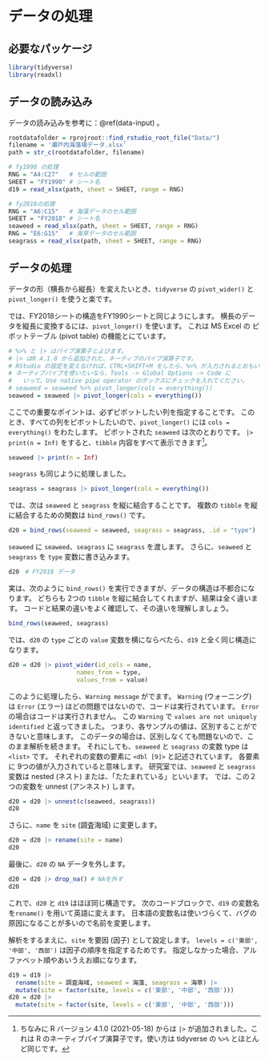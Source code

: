 # データの処理 {#data-wrangling}

## 必要なパッケージ

```r
library(tidyverse)
library(readxl)
```

## データの読み込み

データの読み込みを参考に：\@ref(data-input) 。

```r
rootdatafolder = rprojroot::find_rstudio_root_file("Data/")
filename = '瀬戸内海藻場データ.xlsx'
path = str_c(rootdatafolder, filename)

# fy1990 の処理
RNG = "A4:C27"   # セルの範囲
SHEET = "FY1990" # シート名
d19 = read_xlsx(path, sheet = SHEET, range = RNG)

# fy2018の処理
RNG = "A6:C15"   # 海藻データのセル範囲
SHEET = "FY2018" # シート名
seaweed = read_xlsx(path, sheet = SHEET, range = RNG)
RNG = "E6:G15"   # 海草データのセル範囲
seagrass = read_xlsx(path, sheet = SHEET, range = RNG)
```

## データの処理

データの形（横長から縦長）を変えたいとき、`tidyverse` の `pivot_wider()` と `pivot_longer()` を使うと楽です。

では、FY2018シートの構造をFY1990シートと同じようにします。
横長のデータを縦長に変換するには、`pivot_longer()` を使います。
これは MS Excel の ピボットテーブル (pivot table) の機能とにています。

::: {.rmdnote}

```r
# %>% と |> はパイプ演算子とよびます。
# |> はR 4.1.0 から追加された、ネーティブのパイプ演算子です。
# RStudio の設定を変えなければ、CTRL+SHIFT+M をしたら、%>% が入力されるとおもいます。
# ネーティブパイプを使いたいなら、Tools -> Global Options -> Code に
#   いって、Use native pipe operator のボックスにチェックを入れてください。
# seaweed = seaweed %>% pivot_longer(cols = everything())
seaweed = seaweed |> pivot_longer(cols = everything())
```

:::

ここでの重要なポイントは、必ずピボットしたい列を指定することです。
このとき、すべての列をピボットしたいので、`pivot_longer()` には `cols = everything()` をわたします。
ピボットされた `seaweed` は次のとおりです。
` |> print(n = Inf)` をすると、`tibble` 内容をすべて表示できます^[ちなみに R バージョン 4.1.0 (2021-05-18) からは `|>` が追加されました。これは R のネーティブパイプ演算子です。使い方は tidyverse の `%>%` とほとんど同じです。]。

```r
seaweed |> print(n = Inf)
```

`seagrass` も同じように処理しました。

```r
seagrass = seagrass |> pivot_longer(cols = everything())
```

では、次は `seaweed` と `seagrass` を縦に結合することです。
複数の `tibble` を縦に結合するための関数は `bind_rows()` です。

```r
d20 = bind_rows(seaweed = seaweed, seagrass = seagrass, .id = "type")
```

`seaweed` に `seaweed`、`seagrass` に `seagrass` を渡します。
さらに、`seaweed` と `seagrass` を `type` 変数に書き込みます。

```r
d20　# FY2018 データ
```

実は、次のように `bind_rows()` を実行できますが、データの構造は不都合になります。
どちらも 2つの `tibble` を縦に結合してくれますが、結果は全く違います。
コードと結果の違いをよく確認して、その違いを理解しましょう。

```r
bind_rows(seaweed, seagrass)
```

では、`d20` の `type` ごとの `value` 変数を横にならべたら、`d19` と全く同じ構造になります。

```r
d20 = d20 |> pivot_wider(id_cols = name,
                   names_from = type,
                   values_from = value)
```

このように処理したら、`Warning message` がでます。
`Warning` (ウォーニング) は `Error` (エラー) ほどの問題ではないので、コードは実行されています。
`Error` の場合はコードは実行されません。
この `Warning` で `values are not uniquely identified` と返ってきました。
つまり、各サンプルの値は、区別することができないと意味します。
このデータの場合は、区別しなくても問題ないので、このまま解析を続きます。
それにしても、`seaweed` と `seagrass` の変数 type は `<list>` です。
それぞれの変数の要素に `<dbl [9]>` と記述されています。
各要素に 9つの値が入力されていると意味します。
研究室では、`seaweed` と `seagrass` 変数は nested (ネスト) または、「たたまれている」といいます。
では、この２つの変数を unnest (アンネスト) します。


```r
d20 = d20 |> unnest(c(seaweed, seagrass))
d20
```

さらに、`name` を `site` (調査海域) に変更します。

```r
d20 = d20 |> rename(site = name)
d20
```

最後に、`d20` の `NA` データを外します。

```r
d20 = d20 |> drop_na() # NAを外す
d20
```


これで、`d20` と `d19` はほぼ同じ構造です。
次のコードブロックで、`d19` の変数名を`rename()` を用いて英語に変えます。
日本語の変数名は使いづらくて、バグの原因になることが多いので名前を変更します。

解析をするまえに、`site` を要因 (因子) として設定します。
`levels = c('東部', '中部', '西部')` は因子の順序を指定するためです。
指定しなかった場合、アルファベット順やあいうえお順になります。

```r
d19 = d19 |> 
  rename(site = 調査海域, seaweed = 海藻, seagrass = 海草) |> 
  mutate(site = factor(site, levels = c('東部', '中部', '西部')))
d20 = d20 |> 
  mutate(site = factor(site, levels = c('東部', '中部', '西部')))
```

